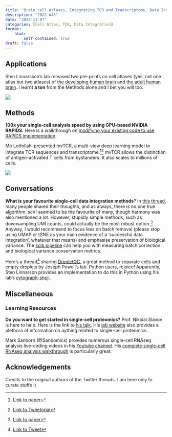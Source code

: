 ```yaml
---
title: "Brain cell atlases, Integrating TCR and Transcriptome, Data Integration"
description: "2022-W45"
date: "2022-11-07"
categories: [Cell Atlas, TCR, Data Integration]
format:
    html:
        self-contained: true
draft: false
---
```


## Applications

Sten Linnarsson's lab released two pre-prints on cell atlases (yes, not one atlas but two atlases) of [the developing human brain](https://www.biorxiv.org/content/10.1101/2022.10.24.513487v1.full.pdf) and [the adult human brain](https://www.biorxiv.org/content/10.1101/2022.10.12.511898v1.full.pdf). I learnt **a ton** from the Methods alone and I bet you will too.

![](images/paste-2F3F8D93.png)

## Methods

**100x your single-cell analysis speed by using GPU-based NVIDIA RAPIDS.** Here is a walkthrough on [modifying your existing code to use RAPIDS implementation](https://developer.nvidia.com/blog/achieving-100x-faster-single-cell-modality-prediction-with-nvidia-rapids-cuml/?ncid=so-nvsh-344619-vt27&dysig_tid=62888b8daadf408cb1dbe45bf533fb5a#cid=an01_so-nvsh_en-us).

Mo Lotfollahi presented mvTCR, a multi-view deep learning model to integrate TCR sequences and transcriptome.[^1][^2] mvTCR allows the distinction of antigen-activated T cells from bystanders. It also scales to millions of cells.

![](images/paste-558E4A02.png)

## Conversations

**What is your favourite single-cell data integration methods**? In [this thread](https://twitter.com/TheLucyGarner/status/1585729593147035648), many people shared their thoughts, and as always, there is no one true algorithm. scVI seemed to be the favourite of many, though harmony was also mentioned a lot. However, stupidly simple methods, such as downsampling UMI counts, could actually be the most robust option.[^3] Anyway, I would recommend to focus less on batch removal (please stop using UMAP or tSNE as your main evidence of a 'successful data integration', whatever that means) and emphasise preservation of biological variance. The [scib pipeline](https://github.com/theislab/scib-pipeline) can help you with measuring batch correction and biological variance conservation metrics.

Here's a thread[^4] sharing [DropletQC](https://powellgenomicslab.github.io/DropletQC/), a great method to separate cells and empty droplets by Joseph Powell's lab. Python users, rejoice! Apparently, Sten Linnarson provides an implementation to do this in Python using his lab's [cytograph-shoji](https://github.com/linnarsson-lab/cytograph-shoji/blob/main/cytograph/preprocessing/classify_droplets.py).

## Miscellaneous

### Learning Resources

**Do you want to get started in single-cell proteomics?** Prof. Nikolai Slavov is here to help. Here is the link to [his talk](https://www.youtube.com/watch?v=1t0jugs2lcs). His [lab website](https://slavovlab.net/research.htm) also provides a plethora of information on aything related to single-cell proteomics.

Mark Sanborn (@Sanbomics) provides numerous single-cell RNAseq analysis live-coding videos in his [Youtube channel](https://www.youtube.com/channel/UCuf90yPD_Yx53xZyVLtvRmA). His [complete single-cell RNAseq analysis walkthrough](https://youtu.be/uvyG9yLuNSE) is particularly great.

## Acknowledgements {.appendix}

Credits to the original authors of the Twitter threads. I am here only to curate stuffs :)

[^1]: <a href= https://www.biorxiv.org/content/10.1101/2021.06.24.449733v2.full.pdf> Link to paper</a>

[^2]: <a href= https://twitter.com/Mohlotf/status/1585704556809396225> Link to Tweetorial</a>

[^3]: <a href= https://www.biorxiv.org/content/10.1101/2021.11.15.468733v1.full>Link to paper</a>

[^4]: <a href= https://twitter.com/seankenneths/status/1585252865295011840>Link to Tweet</a>
